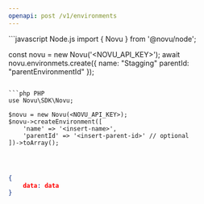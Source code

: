 ```yaml
---
openapi: post /v1/environments
---
```


<RequestExample>
```javascript Node.js
import { Novu } from '@novu/node';

const novu = new Novu('<NOVU_API_KEY>');
await novu.environmets.create({
  name: "Stagging"
  parentId: "parentEnvironmentId"
});
```

```php PHP
use Novu\SDK\Novu;

$novu = new Novu(<NOVU_API_KEY>);
$novu->createEnvironment([
    'name' => '<insert-name>',
    'parentId' => '<insert-parent-id>' // optional
])->toArray();
```

```ruby Ruby

```

```python Python

```

```java Java

```

</RequestExample>

<ResponseExample>

```json Response
{
    data: data
}
```

</ResponseExample>